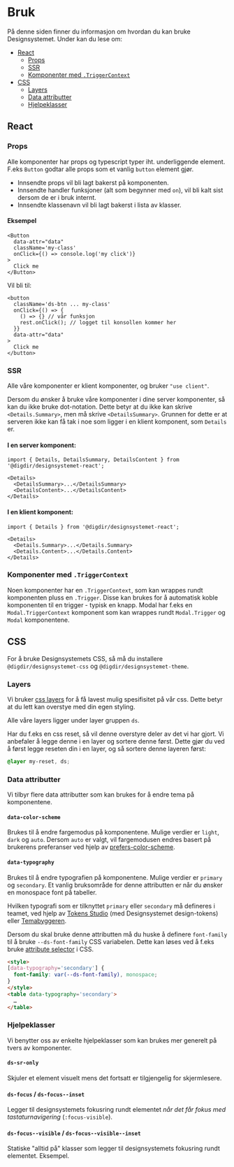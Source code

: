 
<Meta title='Bruk' />

# Bruk

På denne siden finner du informasjon om hvordan du kan bruke Designsystemet.
Under kan du lese om:

- [React](#react)
  - [Props](#props)
  - [SSR](#ssr)
  - [Komponenter med `.TriggerContext`](#komponenter-med-triggercontext)
- [CSS](#css)
  - [Layers](#layers)
  - [Data attributter](#data-attributter)
  - [Hjelpeklasser](#hjelpeklasser)

## React

### Props

Alle komponenter har props og typescript typer iht. underliggende element. F.eks `Button` godtar alle props som et vanlig `button` element gjør.

- Innsendte props vil bli lagt bakerst på komponenten.
- Innsendte handler funksjoner (alt som begynner med `on`), vil bli kalt sist dersom de er i bruk internt.
- Innsendte klassenavn vil bli lagt bakerst i lista av klasser.

#### Eksempel

```tsx
<Button
  data-attr="data"
  className='my-class'
  onClick={() => console.log('my click')}
>
  Click me
</Button>
```

Vil bli til:

```tsx
<button 
  className='ds-btn ... my-class' 
  onClick={() => {
    () => {} // vår funksjon
    rest.onClick(); // logget til konsollen kommer her
  }}
  data-attr="data"
>
  Click me
</button>
```

### SSR

Alle våre komponenter er klient komponenter, og bruker `"use client"`.

Dersom du ønsker å bruke våre komponenter i dine server komponenter, så kan du ikke bruke dot-notation.
Dette betyr at du ikke kan skrive `<Details.Summary>`, men må skrive `<DetailsSummary>`. Grunnen for dette er at serveren ikke kan få tak i noe
som ligger i en klient komponent, som `Details` er.

#### I en server komponent:

```tsx
import { Details, DetailsSummary, DetailsContent } from '@digdir/designsystemet-react';

<Details>
  <DetailsSummary>...</DetailsSummary>
  <DetailsContent>...</DetailsContent>
</Details>
```

#### I en klient komponent:

```tsx
import { Details } from '@digdir/designsystemet-react';

<Details>
  <Details.Summary>...</Details.Summary>
  <Details.Content>...</Details.Content>
</Details>
```

### Komponenter med `.TriggerContext`

Noen komponenter har en `.TriggerContext`, som kan wrappes rundt komponenten pluss en `.Trigger`.
Disse kan brukes for å automatisk koble komponenten til en trigger - typisk en knapp.
Modal har f.eks en `Modal.TriggerContext` komponent som kan wrappes rundt `Modal.Trigger` og `Modal` komponentene.


## CSS

For å bruke Designsystemets CSS, så må du installere `@digdir/designsystemet-css` og `@digdir/designsystemet-theme`.

### Layers

Vi bruker [css layers](https://developer.mozilla.org/en-US/docs/Web/CSS/@layer) for å få lavest mulig spesifisitet på vår css.
Dette betyr at du lett kan overstye med din egen styling.

Alle våre layers ligger under layer gruppen `ds`.

Har du f.eks en css reset, så vil denne overstyre deler av det vi har gjort. Vi anbefaler å legge denne i en layer og sortere denne først.
Dette gjør du ved å først legge reseten din i en layer, og så sortere denne layeren først:

```css
@layer my-reset, ds;
```

### Data attributter

Vi tilbyr flere data attributter som kan brukes for å endre tema på komponentene.

#### `data-color-scheme`

Brukes til å endre fargemodus på komponentene. Mulige verdier er `light`, `dark` og `auto`.
Dersom `auto` er valgt, vil fargemodusen endres basert på brukerens preferanser ved hjelp av
[prefers-color-scheme](https://developer.mozilla.org/en-US/docs/Web/CSS/@media/prefers-color-scheme).

#### `data-typography`

Brukes til å endre typografien på komponentene. Mulige verdier er `primary` og `secondary`.
Et vanlig bruksområde for denne attributten er når du ønsker en monospace font på tabeller.

Hvilken typografi som er tilknyttet `primary` eller `secondary` må defineres i teamet, ved hjelp av [Tokens Studio](https://tokens.studio/)
(med Designsystemet design-tokens) eller [Temabyggeren](https://theme.designsystemet.no/).

Dersom du skal bruke denne attributten må du huske å definere `font-family` til å bruke `--ds-font-family` CSS variabelen.
Dette kan løses ved å f.eks bruke [attribute selector](https://developer.mozilla.org/en-US/docs/Web/CSS/Attribute_selectors) i CSS.

```html
<style>
[data-typography='secondary'] {
  font-family: var(--ds-font-family), monospace;
}
</style>
<table data-typography='secondary'>
  …
</table>
```

### Hjelpeklasser

Vi benytter oss av enkelte hjelpeklasser som kan brukes mer generelt på tvers av komponenter.

#### `ds-sr-only`
Skjuler et element visuelt mens det fortsatt er tilgjengelig for skjermlesere.

#### `ds-focus` / `ds-focus--inset`
Legger til designsystemets fokusring rundt elementet _når det får fokus med tastaturnavigering_ (`:focus-visible`).

#### `ds-focus--visible` / `ds-focus--visible--inset`
Statiske "alltid på" klasser som legger til designsystemets fokusring rundt elementet. <span className='ds-focus--visible'>Eksempel.</span>


